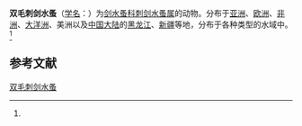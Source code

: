 {{Speciesbox
| name = 双毛刺剑水蚤
| status = 
| status_system = 
| image = 
| genus = Acanthocyclops
| species = bisetosus
| authority = (Rehberg, 1880)<ref name='id12592'>{{cite web| url =http://www.bioinfo.cn/db05/BjdwSpecies.php?action=view&id=12592| title =双毛刺剑水蚤| work =《中国动物物种编目数据库》| publisher =中国科学院微生物研究所| author =中国科学院动物研究所| accessdate =2009-04-28| deadurl =yes| archiveurl =https://web.archive.org/web/20160305021353/http://www.bioinfo.cn/db05/BjdwSpecies.php?action=view&id=12592| archivedate =2016-03-05}}</ref>
}}

'''双毛刺剑水蚤'''（[[学名|学名]]：{{lang|la|''Acanthocyclops bisetosus''}}）为[[剑水蚤科|剑水蚤科]][[刺剑水蚤属|刺剑水蚤属]]的动物。分布于[[亚洲|亚洲]]、[[欧洲|欧洲]]、[[非洲|非洲]]、[[大洋洲|大洋洲]]、美洲以及[[中国大陆|中国大陆]]的[[黑龙江|黑龙江]]、[[新疆|新疆]]等地，分布于各种类型的水域中。<ref name='id12592'/>

== 参考文献 ==
{{reflist}}

{{Wikispecies|Acanthocyclops bisetosus}}
{{Taxonbar|from=Q13222428}}

[[Category:刺剑水蚤属|双毛刺剑水蚤]]


{{节肢动物小作品}}